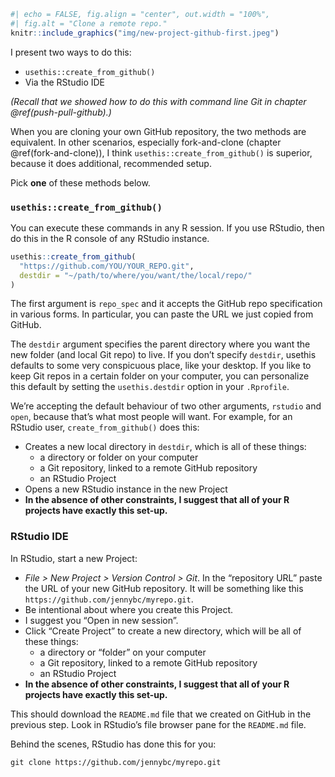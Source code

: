 ```r
#| echo = FALSE, fig.align = "center", out.width = "100%",
#| fig.alt = "Clone a remote repo."
knitr::include_graphics("img/new-project-github-first.jpeg")
```

I present two ways to do this:

* `usethis::create_from_github()`
* Via the RStudio IDE

*(Recall that we showed how to do this with command line Git in chapter \@ref(push-pull-github).)*

When you are cloning your own GitHub repository, the two methods are equivalent.
In other scenarios, especially fork-and-clone (chapter \@ref(fork-and-clone)), I think `usethis::create_from_github()` is superior, because it does additional, recommended setup.

Pick **one** of these methods below.

### `usethis::create_from_github()`

You can execute these commands in any R session.
If you use RStudio, then do this in the R console of any RStudio instance.

```r
usethis::create_from_github(
  "https://github.com/YOU/YOUR_REPO.git",
  destdir = "~/path/to/where/you/want/the/local/repo/"
)
```

The first argument is `repo_spec` and it accepts the GitHub repo specification in various forms.
In particular, you can paste the URL we just copied from GitHub.

The `destdir` argument specifies the parent directory where you want the new folder (and local Git repo) to live.
If you don't specify `destdir`, usethis defaults to some very conspicuous place, like your desktop.
If you like to keep Git repos in a certain folder on your computer, you can personalize this default by setting the `usethis.destdir` option in your `.Rprofile`.

We're accepting the default behaviour of two other arguments, `rstudio` and `open`, because that's what most people will want.
For example, for an RStudio user, `create_from_github()` does this:

  * Creates a new local directory in `destdir`, which is all of these things:
    - a directory or folder on your computer
    - a Git repository, linked to a remote GitHub repository
    - an RStudio Project
  * Opens a new RStudio instance in the new Project
  * **In the absence of other constraints, I suggest that all of your R projects have exactly this set-up.**

### RStudio IDE

In RStudio, start a new Project:

  * *File > New Project > Version Control > Git*. In the "repository URL" paste
    the URL of your new GitHub repository. It will be something like this
    `https://github.com/jennybc/myrepo.git`.
  * Be intentional about where you create this Project.
  * I suggest you "Open in new session".
  * Click "Create Project" to create a new directory, which will be all of these things:
    - a directory or "folder" on your computer
    - a Git repository, linked to a remote GitHub repository
    - an RStudio Project
  * **In the absence of other constraints, I suggest that all of your R projects have exactly this set-up.**

This should download the `README.md` file that we created on GitHub in the previous step.
Look in RStudio's file browser pane for the `README.md` file.

Behind the scenes, RStudio has done this for you:

```console
git clone https://github.com/jennybc/myrepo.git
```
